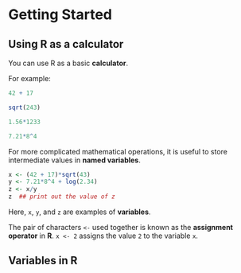 # Getting Started {#intro}



## Using R as a calculator

You can use R as a basic **calculator**. 

For example:

```r
42 + 17 

sqrt(243)

1.56*1233

7.21*8^4
```



For more complicated mathematical operations, it is useful to
store intermediate values in **named variables**.

```r
x <- (42 + 17)*sqrt(43)
y <- 7.21*8^4 + log(2.34)
z <- x/y
z  ## print out the value of z
```

Here, `x`, `y`, and `z` are examples of **variables**.

The pair of characters `<-` used together is known as the **assignment operator** in **R**.
`x <- 2` assigns the value `2` to the variable `x`.


## Variables in R

